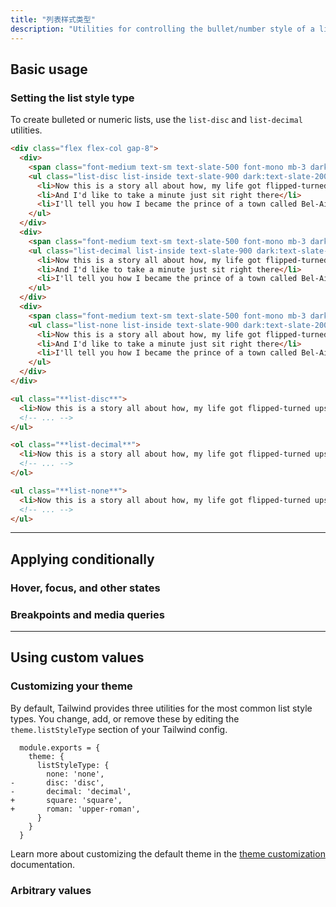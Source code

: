```yaml
---
title: "列表样式类型"
description: "Utilities for controlling the bullet/number style of a list."
---
```




## Basic usage

### Setting the list style type

To create bulleted or numeric lists, use the `list-disc` and `list-decimal` utilities.

```html {{ example: true }}
<div class="flex flex-col gap-8">
  <div>
    <span class="font-medium text-sm text-slate-500 font-mono mb-3 dark:text-slate-400">list-disc</span>
    <ul class="list-disc list-inside text-slate-900 dark:text-slate-200">
      <li>Now this is a story all about how, my life got flipped-turned upside down</li>
      <li>And I'd like to take a minute just sit right there</li>
      <li>I'll tell you how I became the prince of a town called Bel-Air </li>
    </ul>
  </div>
  <div>
    <span class="font-medium text-sm text-slate-500 font-mono mb-3 dark:text-slate-400">list-decimal</span>
    <ul class="list-decimal list-inside text-slate-900 dark:text-slate-200">
      <li>Now this is a story all about how, my life got flipped-turned upside down</li>
      <li>And I'd like to take a minute just sit right there</li>
      <li>I'll tell you how I became the prince of a town called Bel-Air </li>
    </ul>
  </div>
  <div>
    <span class="font-medium text-sm text-slate-500 font-mono mb-3 dark:text-slate-400">list-none</span>
    <ul class="list-none list-inside text-slate-900 dark:text-slate-200">
      <li>Now this is a story all about how, my life got flipped-turned upside down</li>
      <li>And I'd like to take a minute just sit right there</li>
      <li>I'll tell you how I became the prince of a town called Bel-Air </li>
    </ul>
  </div>
</div>
```

```html
<ul class="**list-disc**">
  <li>Now this is a story all about how, my life got flipped-turned upside down</li>
  <!-- ... -->
</ul>

<ol class="**list-decimal**">
  <li>Now this is a story all about how, my life got flipped-turned upside down</li>
  <!-- ... -->
</ol>

<ul class="**list-none**">
  <li>Now this is a story all about how, my life got flipped-turned upside down</li>
  <!-- ... -->
</ul>
```

---

## <Heading ignore>Applying conditionally</Heading>

### <Heading ignore>Hover, focus, and other states</Heading>

<HoverFocusAndOtherStates defaultClass="list-none" featuredClass="list-disc" element="ul" />

### <Heading ignore>Breakpoints and media queries</Heading>

<BreakpointsAndMediaQueries defaultClass="list-none" featuredClass="list-disc" element="ul" />

---

## Using custom values

### Customizing your theme

By default, Tailwind provides three utilities for the most common list style types. You change, add, or remove these by editing the `theme.listStyleType` section of your Tailwind config.

```diff-js {{ filename: 'tailwind.config.js' }}
  module.exports = {
    theme: {
      listStyleType: {
        none: 'none',
-       disc: 'disc',
-       decimal: 'decimal',
+       square: 'square',
+       roman: 'upper-roman',
      }
    }
  }
```

Learn more about customizing the default theme in the [theme customization](/docs/theme#customizing-the-default-theme) documentation.

### Arbitrary values

<ArbitraryValues property="list-style-type" featuredClass="list-[upper-roman]" element="ul" />
